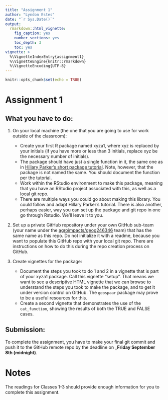 ```yaml
---
title: "Assignment 1"
author: "Lyndon Estes"
date: "`r Sys.Date()`"
output: 
  rmarkdown::html_vignette:
    fig_caption: yes
    number_sections: yes
    toc_depth: 3
    toc: yes
vignette: >
  %\VignetteIndexEntry{assignment1}
  %\VignetteEngine{knitr::rmarkdown}
  %\VignetteEncoding{UTF-8}
---
```


```r
knitr::opts_chunk$set(echo = TRUE)
```

# Assignment 1 

## What you have to do:

1. On your local machine (the one that you are going to use for work outside of the classroom): 

    + Create your first R package named xyza1, where xyz is replaced by your initials (if you have more or less than 3 initials, replace xyz be the necessary number of initials).
    + The package should have just a single function in it, the same one as in [Hillary Parker's short package tutorial](https://hilaryparker.com/2014/04/29/writing-an-r-package-from-scratch/). Note, however, that the package is not named the same. You should document the function per the tutorial.
    + Work within the RStudio environment to make this package, meaning that you have an RStudio project associated with this, as well as a local git repo. 
    + There are multiple ways you could go about making this library. You could follow and adapt Hillary Parker's tutorial. There is also another, perhaps easier, way you can set up the package and git repo in one go through Rstudio. We'll leave it to you.  
    
2. Set up a private GitHub repository under your own GitHub sub-team (your name under the [agroimpacts/geog246346](https://github.com/orgs/agroimpacts/teams/geog246346/teams) team) that has the same name as this repo. Do not initialize it with a readme, because you want to populate this GitHub repo with your local git repo. There are instructions on how to do this during the repo creation process on GitHub. 

3. Create vignettes for the package: 

    + Document the steps you took to do 1 and 2 in a vignette that is part of your xyza1 package. Call this vignette "setup". That means we want to see a descriptive HTML vignette that we can browse to understand the steps you took to make the package, and to get it under version control on GitHub. The `geospaar` package may prove to be a useful resources for this. 
    + Create a second vignette that demonstrates the use of the `cat_function`, showing the results of both the TRUE and FALSE cases. 
    
## Submission:

To complete the assignment, you have to make your final git commit and push it to the GitHub remote repo by the deadline on ___Friday September 8th (midnight)__. 

# Notes

The readings for Classes 1-3 should provide enough information for you to complete this assignment. 



 
